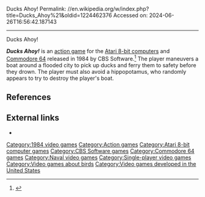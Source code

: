 Ducks Ahoy!
Permalink: //en.wikipedia.org/w/index.php?title=Ducks_Ahoy%21&oldid=1224462376
Accessed on: 2024-06-26T16:56:42.187143



------
Ducks Ahoy!
{{Infobox VG
| title          =
| image          = DucksAhoyBoxShotCommodore64.jpg
| caption        =
| developer      = Joyce Hakansson Associates<ref>{{lemon64 game|id=791}}</ref>
| publisher      = {{vgrelease|EU|CBS Software<ref name="gamefaqs">[http://www.gamefaqs.com/c64/569627-ducks-ahoy/data ''Ducks Ahoy!''] at [[GameFAQs]]</ref>|NA|CBS Software<ref name="gamefaqs"/>}}
| released       = {{vgrelease|EU|1984<ref name="gamefaqs"/>|NA|1984<ref name="gamefaqs"/>}}
| genre          = [[Action game|Action]]
| modes          = [[Single-player video game|Single-player]]
| platforms      = [[Atari 8-bit]], [[Commodore 64]]
}}

'''''Ducks Ahoy!''''' is an [[action game]] for the [[Atari 8-bit computers]] and [[Commodore 64]] released in 1984 by CBS Software.<ref>{{cite web|url=https://books.google.com/books?id=eC4EAAAAMBAJ&dq=CBS+Software&pg=PA34|title=Science for the Home|first=Scott|last=Mace|website=Google Books|quote="CBS Software"|date=1984-07-23|access-date=2022-07-09|language=en|publisher=InfoWorld - Jul 23, 1984 - Page 34}}</ref> The player maneuvers a boat around a flooded city to pick up ducks and ferry them to safety before they drown. The player must also avoid a hippopotamus, who randomly appears to try to destroy the player's boat.

==References==
{{reflist}}

==External links==
*{{atarimania|id=1757}}

[[Category:1984 video games]]
[[Category:Action games]]
[[Category:Atari 8-bit computer games]]
[[Category:CBS Software games]]
[[Category:Commodore 64 games]]
[[Category:Naval video games]]
[[Category:Single-player video games]]
[[Category:Video games about birds]]
[[Category:Video games developed in the United States]]


{{8bitcomputer-game-stub}}